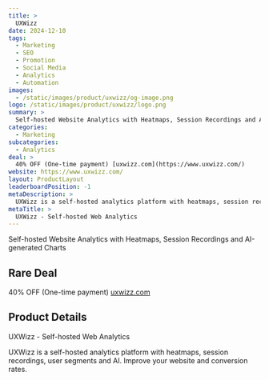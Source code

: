 ```yaml
---
title: >
  UXWizz
date: 2024-12-10
tags:
  - Marketing
  - SEO
  - Promotion
  - Social Media
  - Analytics
  - Automation
images:
  - /static/images/product/uxwizz/og-image.png
logo: /static/images/product/uxwizz/logo.png
summary: >
  Self-hosted Website Analytics with Heatmaps, Session Recordings and AI-generated Charts
categories:
  - Marketing
subcategories:
  - Analytics
deal: >
  40% OFF (One-time payment) [uxwizz.com](https://www.uxwizz.com/)
website: https://www.uxwizz.com/
layout: ProductLayout
leaderboardPosition: -1
metaDescription: >
  UXWizz is a self-hosted analytics platform with heatmaps, session recordings, user segments and AI. Improve your website and conversion rates.
metaTitle: >
  UXWizz - Self-hosted Web Analytics
---
```

Self-hosted Website Analytics with Heatmaps, Session Recordings and AI-generated Charts

## Rare Deal

40% OFF (One-time payment) [uxwizz.com](https://www.uxwizz.com/)

## Product Details

UXWizz - Self-hosted Web Analytics

UXWizz is a self-hosted analytics platform with heatmaps, session recordings, user segments and AI. Improve your website and conversion rates.
